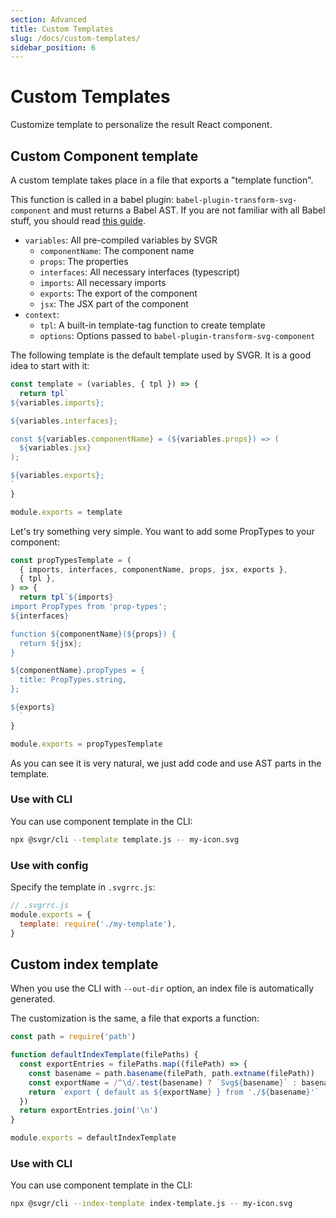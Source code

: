 ```yaml
---
section: Advanced
title: Custom Templates
slug: /docs/custom-templates/
sidebar_position: 6
---
```


# Custom Templates

Customize template to personalize the result React component.

<carbon-ad />

## Custom Component template

A custom template takes place in a file that exports a "template function".

This function is called in a babel plugin: `babel-plugin-transform-svg-component` and must returns a Babel AST. If you are not familiar with all Babel stuff, you should read [this guide](https://github.com/jamiebuilds/babel-handbook).

- `variables`: All pre-compiled variables by SVGR
  - `componentName`: The component name
  - `props`: The properties
  - `interfaces`: All necessary interfaces (typescript)
  - `imports`: All necessary imports
  - `exports`: The export of the component
  - `jsx`: The JSX part of the component
- `context`:
  - `tpl`: A built-in template-tag function to create template
  - `options`: Options passed to `babel-plugin-transform-svg-component`

The following template is the default template used by SVGR. It is a good idea to start with it:

```js
const template = (variables, { tpl }) => {
  return tpl`
${variables.imports};

${variables.interfaces};

const ${variables.componentName} = (${variables.props}) => (
  ${variables.jsx}
);

${variables.exports};
`
}

module.exports = template
```

Let's try something very simple. You want to add some PropTypes to your component:

```js
const propTypesTemplate = (
  { imports, interfaces, componentName, props, jsx, exports },
  { tpl },
) => {
  return tpl`${imports}
import PropTypes from 'prop-types';
${interfaces}

function ${componentName}(${props}) {
  return ${jsx};
}

${componentName}.propTypes = {
  title: PropTypes.string,
};

${exports}
  `
}

module.exports = propTypesTemplate
```

As you can see it is very natural, we just add code and use AST parts in the template.

### Use with CLI

You can use component template in the CLI:

```sh
npx @svgr/cli --template template.js -- my-icon.svg
```

### Use with config

Specify the template in `.svgrrc.js`:

```js
// .svgrrc.js
module.exports = {
  template: require('./my-template'),
}
```

## Custom index template

When you use the CLI with `--out-dir` option, an index file is automatically generated.

The customization is the same, a file that exports a function:

```js
const path = require('path')

function defaultIndexTemplate(filePaths) {
  const exportEntries = filePaths.map((filePath) => {
    const basename = path.basename(filePath, path.extname(filePath))
    const exportName = /^\d/.test(basename) ? `Svg${basename}` : basename
    return `export { default as ${exportName} } from './${basename}'`
  })
  return exportEntries.join('\n')
}

module.exports = defaultIndexTemplate
```

### Use with CLI

You can use component template in the CLI:

```sh
npx @svgr/cli --index-template index-template.js -- my-icon.svg
```
